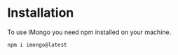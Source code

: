 # Installation

To use IMongo you need npm installed on your machine.

```bash filename="Installation" copy
npm i imongo@latest
```
